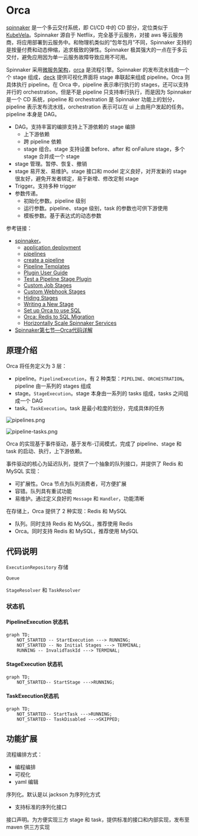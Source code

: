 # Orca

[spinnaker](https://spinnaker.io/) 是一个多云交付系统，即 CI/CD 中的 CD 部分，定位类似于 [KubeVela](https://kubevela.io/zh/)。Spinnaker 源自于 Netflix，完全基于云服务，对接 aws 等云服务商，将应用部署到云服务中。和物理机类似的“包年包月”不同，Spinnaker 支持的是按量付费和动态伸缩，追求极致的弹性。Spinnaker 极其强大的一点在于多云交付，避免应用因为单一云服务故障导致应用不可用。

Spinnaker 采用[微服务架构](https://spinnaker.io/docs/reference/architecture/microservices-overview/)，[orca](https://github.com/spinnaker/orca) 是流程引擎。Spinnaker 的发布流水线由一个个 stage 组成，[deck](https://github.com/spinnaker/deck) 提供可视化界面将 stage 串联起来组成 pipeline。Orca 则具体执行 pipeline。在 Orca 中，pipeline 表示串行执行的 stages，还可以支持并行的 orchestration，但是不是 pipeline 只支持串行执行，而是因为 Spinnaker 是一个 CD 系统，pipeline 和 orchestration 是 Spinnaker 功能上的划分，pipeline 表示发布流水线，orchestration 表示可以在 ui 上由用户发起的任务。pipeline 本身是 DAG。

* DAG。支持丰富的编排支持上下游依赖的 stage 编排
  * 上下游依赖
  * 跨 pipeline 依赖
  * stage 组合。stage 支持设置 before、after 和 onFailure stage，多个 stage 合并成一个 stage
* stage 管理。暂停、恢复、撤销
* stage 易开发、易维护。stage 接口和 model 定义良好，对开发新的 stage 很友好，避免开发者绑定，易于新增、修改定制 stage
* Trigger。支持多种 trigger
* 参数传递。
  * 初始化参数。pipeline 级别
  * 运行参数。pipeline、stage 级别，task 的参数也可供下游使用
  * 模板参数。基于表达式的动态参数

参考链接：

* [spinnaker](https://spinnaker.io/)。
  * [application deployment](https://spinnaker.io/docs/concepts/#application-deployment)
  * [pipelines](https://spinnaker.io/docs/concepts/pipelines/)
  * [create a pipeline](https://spinnaker.io/docs/guides/user/pipeline/managing-pipelines/#create-a-pipeline)
  * [Pipeline Templates](https://spinnaker.io/docs/reference/pipeline/templates/)
  * [Plugin User Guide](https://spinnaker.io/docs/guides/user/plugins-users/)
  * [Test a Pipeline Stage Plugin](https://spinnaker.io/docs/guides/developer/plugin-creator/testing/plugin-deck-test/)
  * [Custom Job Stages](https://spinnaker.io/docs/guides/operator/custom-job-stages/)
  * [Custom Webhook Stages](https://spinnaker.io/docs/guides/operator/custom-webhook-stages/)
  * [Hiding Stages](https://spinnaker.io/docs/guides/operator/hiding-stages/)
  * [Writing a New Stage](https://spinnaker.io/docs/guides/developer/extending/new-stage/)
  * [Set up Orca to use SQL](https://spinnaker.io/docs/setup/productionize/persistence/orca-sql/)
  * [Orca: Redis to SQL Migration](https://spinnaker.io/docs/guides/operator/orca-redis-to-sql/)
  * [Horizontally Scale Spinnaker Services](https://spinnaker.io/docs/setup/productionize/scaling/horizontal-scaling/)
* [Spinnaker第七节—Orca代码详解](https://blog.csdn.net/yejingtao703/article/details/104246126)

## 原理介绍

Orca 将任务定义为 3 层：

* pipeline。`PipelineExecution`，有 2 种类型：`PIPELINE`、`ORCHESTRATION`。pipeline 由一系列的 stages 组成
* stage。`StageExecution`。stage 本身由一系列的 tasks 组成，tasks 之间组成一个 DAG
* task。`TaskExecution`。task 是最小粒度的划分，完成具体的任务

![pipelines.png](./images/orca/pipelines.png)

![pipeline-tasks.png](./images/orca/pipeline-tasks.png)

Orca 的实现基于事件驱动，基于发布-订阅模式，完成了 pipeline、stage 和 task 的启动、执行，上下游依赖。

事件驱动的核心为延迟队列，提供了一个抽象的队列接口，并提供了 Redis 和 MySQL 实现：

* 可扩展性。Orca 节点为队列消费者，可方便扩展
* 容错。队列具有重试功能
* 易维护。通过定义良好的 `Message` 和 `Handler`，功能清晰

在存储上，Orca 提供了 2 种实现：Redis 和 MySQL

* 队列。同时支持 Redis 和 MySQL，推荐使用 Redis
* Orca。同时支持 Redis 和 MySQL，推荐使用 MySQL

## 代码说明

`ExecutionRepository` 存储

`Queue`

`StageResolver` 和 `TaskResolver`

### 状态机

#### PipelineExecution 状态机



```mermaid
graph TD;
    NOT_STARTED -- StartExecution ---> RUNNING;
    NOT_STARTED -- No Initial Stages ---> TERMINAL;
    RUNNING -- InvalidTaskId ---> TERMINAL;
```



#### StageExecution 状态机



```mermaid
graph TD;
    NOT_STARTED-- StartStage --->RUNNING;
```





#### TaskExecution状态机



```mermaid
graph TD;
    NOT_STARTED-- StartTask --->RUNNING;
    NOT_STARTED-- TaskDisabled --->SKIPPED;
```



## 功能扩展

流程编排方式：

* 编程编排
* 可视化
* yaml 编辑

序列化。默认是以 jackson 为序列化方式

* 支持标准的序列化接口

接口声明。为方便实现三方 stage 和 task，提供标准的接口和内部实现，发布至 maven 供三方实现



